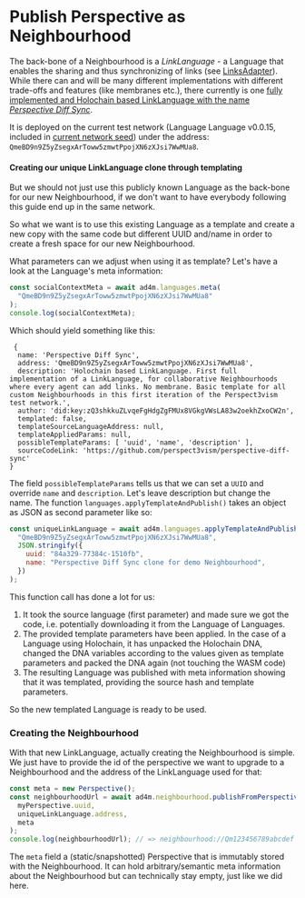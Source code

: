 # Publish Perspective as Neighbourhood

The back-bone of a Neighbourhood is a _LinkLanguage_ - a Language that enables the sharing
and thus synchronizing of links (see [LinksAdapter](api.html#linksadapter)).
While there can and will be many different implementations
with different trade-offs and features (like membranes etc.),
there currently is one [fully implemented and Holochain based LinkLanguage with the name _Perspective Diff Sync_](https://github.com/perspect3vism/perspective-diff-sync).

It is deployed on the current test network (Language Language v0.0.15, included in [current network seed](https://github.com/perspect3vism/ad4m-seeds/blob/main/mainnetSeed.json)) under the address:
`QmeBD9n9Z5yZsegxArToww5zmwtPpojXN6zXJsi7WwMUa8`.

#### Creating our unique LinkLanguage clone through templating

But we should not just use this publicly known Language as the back-bone for our new Neighbourhood,
if we don't want to have everybody following this guide end up in the same network.

So what we want is to use this existing Language as a template and create a new copy with the same code
but different UUID and/name in order to create a fresh space for our new Neighbourhood.

What parameters can we adjust when using it as template?
Let's have a look at the Language's meta information:

```js
const socialContextMeta = await ad4m.languages.meta(
  "QmeBD9n9Z5yZsegxArToww5zmwtPpojXN6zXJsi7WwMUa8"
);
console.log(socialContextMeta);
```

Which should yield something like this:

```
 {
  name: 'Perspective Diff Sync',
  address: 'QmeBD9n9Z5yZsegxArToww5zmwtPpojXN6zXJsi7WwMUa8',
  description: 'Holochain based LinkLanguage. First full implementation of a LinkLanguage, for collaborative Neighbourhoods where every agent can add links. No membrane. Basic template for all custom Neighbourhoods in this first iteration of the Perspect3vism test network.',
  author: 'did:key:zQ3shkkuZLvqeFgHdgZgFMUx8VGkgVWsLA83w2oekhZxoCW2n',
  templated: false,
  templateSourceLanguageAddress: null,
  templateAppliedParams: null,
  possibleTemplateParams: [ 'uuid', 'name', 'description' ],
  sourceCodeLink: 'https://github.com/perspect3vism/perspective-diff-sync'
}
```

The field `possibleTemplateParams` tells us that we can set a `UUID` and override `name` and `description`.
Let's leave description but change the name.
The function `languages.applyTemplateAndPublish()` takes an object as JSON as second parameter like so:

```js
const uniqueLinkLanguage = await ad4m.languages.applyTemplateAndPublish(
  "QmeBD9n9Z5yZsegxArToww5zmwtPpojXN6zXJsi7WwMUa8",
  JSON.stringify({
    uuid: "84a329-77384c-1510fb",
    name: "Perspective Diff Sync clone for demo Neighbourhood",
  })
);
```

This function call has done a lot for us:

1. It took the source language (first parameter) and made sure we got the code,
   i.e. potentially downloading it from the Language of Languages.
2. The provided template parameters have been applied. In the case of a Language using Holochain, it has unpacked the Holochain DNA, changed the DNA variables according to the values given as template parameters and packed the DNA again (not touching the WASM code)
3. The resulting Language was published with meta information showing that it was templated, providing the source hash and template parameters.

So the new templated Language is ready to be used.

### Creating the Neighbourhood

With that new LinkLanguage, actually creating the Neighbourhood is simple.
We just have to provide the id of the perspective we want to upgrade to a
Neighbourhood and the address of the LinkLanguage used for that:

```js
const meta = new Perspective();
const neighbourhoodUrl = await ad4m.neighbourhood.publishFromPerspective(
  myPerspective.uuid,
  uniqueLinkLanguage.address,
  meta
);
console.log(neighbourhoodUrl); // => neighbourhood://Qm123456789abcdef
```

The `meta` field a (static/snapshotted) Perspective that is immutably stored with
the Neighbourhood. It can hold arbitrary/semantic meta information about the
Neighbourhood but can technically stay empty, just like we did here.
